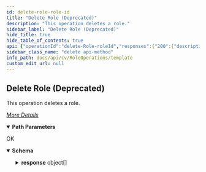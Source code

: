 ```yaml
---
id: delete-role-role-id
title: "Delete Role (Deprecated)"
description: "This operation deletes a role."
sidebar_label: "Delete Role (Deprecated)"
hide_title: true
hide_table_of_contents: true
api: {"operationId":"delete-Role-roleId","responses":{"200":{"description":"OK","content":{"application/json":{"schema":{"type":"object","properties":{"response":{"type":"array","items":{"type":"object","properties":{"errorString":{"type":"string"},"errorCode":{"type":"integer"}}}}},"x-examples":{"Example 1":{"response":[{"errorString":"Successful","errorCode":0}]}}}}}}},"description":"This operation deletes a role.\n\n[_More Details_](http://documentation.commvault.com/commvault/v11/article?p=features/rest_api/operations/delete_role.htm)\n","tags":["Role Operations"],"parameters":[{"schema":{"type":"string"},"name":"roleId","in":"path","required":true}],"method":"delete","path":"/Role/{roleId}","servers":[{"url":"http://{hostname}/webconsole/api","variables":{"hostname":{"default":"localhost","description":"Webconsole"}}}],"info":{"title":"Template","contact":{},"version":"1.0","description":"Template"},"postman":{"name":"Delete Role (Deprecated)","description":{"content":"This operation deletes a role.\n\n[_More Details_](http://documentation.commvault.com/commvault/v11/article?p=features/rest_api/operations/delete_role.htm)\n","type":"text/plain"},"url":{"path":["Role",":roleId"],"host":["{{baseUrl}}"],"query":[],"variable":[{"disabled":false,"description":{"content":"(Required) ","type":"text/plain"},"type":"any","value":"","key":"roleId"}]},"header":[{"key":"Accept","value":"application/json"}],"method":"DELETE"}}
sidebar_class_name: "delete api-method"
info_path: docs/api/cv/RoleOperations/template
custom_edit_url: null
---
```



## Delete Role (Deprecated)



This operation deletes a role.

[_More Details_](http://documentation.commvault.com/commvault/v11/article?p=features/rest_api/operations/delete_role.htm)


<details style={{"marginBottom":"1rem"}} data-collapsed={false} open={true}><summary style={{}}><strong>Path Parameters</strong></summary><div><ul><ParamsItem className={"paramsItem"} param={{"schema":{"type":"string"},"name":"roleId","in":"path","required":true}}></ParamsItem></ul></div></details><div><ApiTabs><TabItem label={"200"} value={"200"}><div>

OK

</div><div><MimeTabs schemaType={"response"}><TabItem label={"application/json"} value={"application/json"}><SchemaTabs><TabItem label={"Schema"} value={"Schema"}><details style={{}} data-collapsed={false} open={true}><summary style={{"textAlign":"left"}}><strong>Schema</strong></summary><div style={{"textAlign":"left","marginLeft":"1rem"}}></div><ul style={{"marginLeft":"1rem"}}><SchemaItem collapsible={true} className={"schemaItem"}><details style={{}}><summary style={{}}><strong>response</strong><span style={{"opacity":"0.6"}}> object[]</span></summary><div style={{"marginLeft":"1rem"}}><SchemaItem collapsible={false} name={"errorString"} required={false} deprecated={undefined} schemaDescription={undefined} schemaName={"string"} qualifierMessage={undefined} defaultValue={undefined}></SchemaItem><SchemaItem collapsible={false} name={"errorCode"} required={false} deprecated={undefined} schemaDescription={undefined} schemaName={"integer"} qualifierMessage={undefined} defaultValue={undefined}></SchemaItem></div></details></SchemaItem></ul></details></TabItem><TabItem label={"Example (from schema)"} value={"Example (from schema)"}><ResponseSamples responseExample={"{\n  \"response\": [\n    {\n      \"errorString\": \"string\",\n      \"errorCode\": 0\n    }\n  ]\n}"} language={"json"}></ResponseSamples></TabItem></SchemaTabs></TabItem></MimeTabs></div></TabItem></ApiTabs></div>
      
